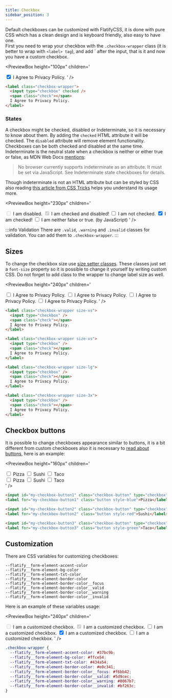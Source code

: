```yaml
---
title: Checkbox
sidebar_position: 3
---
```



Default checkboxes can be customized with FlatifyCSS, it is done with pure CSS which has a clean design and is keyboard friendly, also easy to have one.  
First you need to wrap your checkbox with the `.checkbox-wrapper` class (it is better to wrap with `<label> tag`), and add `<span class="check"></span> after the input, that is it and now you have a custom checkbox.

<PreviewBox
  height="100px"
  children='<!DOCTYPE html>
<html lang="en">
	<head>
		<meta charset="UTF-8" />
		<meta http-equiv="X-UA-Compatible" content="IE=edge" />
		<meta name="viewport" content="width=device-width, initial-scale=1.0" />
		<link rel="stylesheet" href="https://cdn.jsdelivr.net/npm/flatifycss/dist/css/flatify.min.css" />
		<title>Checkboxes</title>
	</head>
	<body>
		<label class="checkbox-wrapper">
			<input type="checkbox" checked/>
			<span class="check"></span>
			I Agree to Privacy Policy.
		</label>
    </body>
</html>'
/>

```html {3} title="index.html"
<label class="checkbox-wrapper">
  <input type="checkbox" checked />
  <span class="check"></span>
  I Agree to Privacy Policy.
</label>
```

### States

A checkbox might be checked, disabled or Indeterminate, so it is necessary to know about them. By adding the `checked` HTML attribute it will be checked. The `disabled` attribute will remove element functionality. Checkboxes can be both checked and disabled at the same time.  
Indeterminate is the neutral state when a checkbox is neither or either true or false, as MDN Web Docs [mentions](https://developer.mozilla.org/en-US/docs/Web/HTML/Element/input/checkbox#indeterminate_state_checkboxes):

<blockquote>
  No browser currently supports indeterminate as an attribute. It must be set via JavaScript. See Indeterminate state
  checkboxes for details.
</blockquote>

Though indeterminate is not an HTML attribute but can be styled by CSS also reading [this article from CSS Tricks](https://css-tricks.com/indeterminate-checkboxes/)
helps you understand its usage more.

<PreviewBox
  height="230px"
  children='<!DOCTYPE html>
<html lang="en">
	<head>
		<meta charset="UTF-8" />
		<meta http-equiv="X-UA-Compatible" content="IE=edge" />
		<meta name="viewport" content="width=device-width, initial-scale=1.0" />
		<link rel="stylesheet" href="https://cdn.jsdelivr.net/npm/flatifycss/dist/css/flatify.min.css" />
		<title>Checkboxes</title>
	</head>
	<body>
		<label class="checkbox-wrapper">
			<input type="checkbox" disabled />
			<span class="check"></span>
			I am disabled.
		</label>
		<label class="checkbox-wrapper">
			<input type="checkbox" checked disabled/>
			<span class="check"></span>
			I am checked and disabled!
		</label>
    	<label class="checkbox-wrapper">
    		<input type="checkbox" />
    		<span class="check"></span>
    		I am not checked.
    	</label>
    	<label class="checkbox-wrapper">
    		<input type="checkbox" checked/>
    		<span class="check"></span>
    		I am checked!
    	</label>
    	<label class="checkbox-wrapper">
    		<input type="checkbox" class="indeterminate-checkbox" />
    		<span class="check"></span>
    		I am neither false or true. (by JavaScript)
    	</label>
    </body>
    <script>
    	document.querySelector(".indeterminate-checkbox").indeterminate = true;
    </script>
</html>'
/>

:::info Validation
There are `.valid`, `.warning` and `.invalid` classes for validation. You can add them to `.checkbox-wrapper`.
:::

## Sizes

To change the checkbox size use [size setter classes](/docs/helpers/size-setters).
These classes just set a `font-size` property so it is possible to change it yourself by writing custom CSS. Do not forget to add class to the wrapper to change label size as well.

<PreviewBox
  height="240px"
  children='<!DOCTYPE html>
<html lang="en">
	<head>
		<meta charset="UTF-8" />
		<meta http-equiv="X-UA-Compatible" content="IE=edge" />
		<meta name="viewport" content="width=device-width, initial-scale=1.0" />
		<link rel="stylesheet" href="https://cdn.jsdelivr.net/npm/flatifycss/dist/css/flatify.min.css" />
		<title>Checkboxes</title>
	</head>
	<body>
		<label class="checkbox-wrapper size-xs" style="width: 100%">
			<input type="checkbox" />
			<span class="check"></span>
			I Agree to Privacy Policy.
		</label>
		<label class="checkbox-wrapper" style="width: 100%">
			<input type="checkbox" />
			<span class="check"></span>
			I Agree to Privacy Policy.
		</label>
		<label class="checkbox-wrapper size-lg" style="width: 100%">
			<input type="checkbox" />
			<span class="check"></span>
			I Agree to Privacy Policy.
		</label>
		<label class="checkbox-wrapper size-3x" style="width: 100%">
			<input type="checkbox" />
			<span class="check"></span>
			I Agree to Privacy Policy.
		</label>
    </body>
</html>'
/>

```html title="index.html"
<label class="checkbox-wrapper size-xs">
  <input type="checkbox" />
  <span class="check"></span>
  I Agree to Privacy Policy.
</label>

<label class="checkbox-wrapper size-xs">
  <input type="checkbox" />
  <span class="check"></span>
  I Agree to Privacy Policy.
</label>

<label class="checkbox-wrapper size-lg">
  <input type="checkbox" />
  <span class="check"></span>
  I Agree to Privacy Policy.
</label>

<label class="checkbox-wrapper size-3x">
  <input type="checkbox" />
  <span class="check"></span>
  I Agree to Privacy Policy.
</label>
```

## Checkbox buttons

It is possible to change checkboxes appearance similar to buttons, it is a bit different from custom checkboxes also it is necessary to [read about buttons](/docs/components/buttons/button), here is an example:

<PreviewBox
	height="160px"
	children='<!DOCTYPE html>
<html lang="en">
	<head>
		<meta charset="UTF-8" />
		<meta http-equiv="X-UA-Compatible" content="IE=edge" />
		<meta name="viewport" content="width=device-width, initial-scale=1.0" />
		<link rel="stylesheet" href="https://cdn.jsdelivr.net/npm/flatifycss/dist/css/flatify.min.css" />
		<title>Checkboxes</title>
	</head>
	<body>
		<div class="flex-center">
			<input id="my-checkbox-button1" class="checkbox-button" type="checkbox" 	name="checkbox-button" />
			<label for="my-checkbox-button1" class="button style-blue">Pizza</label>
			<input id="my-checkbox-button2" class="checkbox-button" type="checkbox" 	name="checkbox-button" />
			<label for="my-checkbox-button2" class="button style-red">Sushi</label>
			<input id="my-checkbox-button3" class="checkbox-button" type="checkbox" 	name="checkbox-button" />
			<label for="my-checkbox-button3" class="button style-green">Taco</label>
		</div>
		<div class="flex-center">
			<input id="my-checkbox-button4" class="checkbox-button" type="checkbox" 	name="checkbox-button" />
			<label for="my-checkbox-button4" class="button outline style-blue">Pizza</label>
			<input id="my-checkbox-button5" class="checkbox-button" type="checkbox" 	name="checkbox-button" />
			<label for="my-checkbox-button5" class="button outline style-red">Sushi</label>
			<input id="my-checkbox-button6" class="checkbox-button" type="checkbox" 	name="checkbox-button" />
			<label for="my-checkbox-button6" class="button outline style-green">Taco</label>
		</div>
    </body>

</html>'
/>

```html title="index.html"
<input id="my-checkbox-button1" class="checkbox-button" type="checkbox" name="checkbox-button" />
<label for="my-checkbox-button1" class="button style-blue">Pizza</label>

<input id="my-checkbox-button2" class="checkbox-button" type="checkbox" name="checkbox-button" />
<label for="my-checkbox-button2" class="button style-red">Sushi</label>

<input id="my-checkbox-button3" class="checkbox-button" type="checkbox" name="checkbox-button" />
<label for="my-checkbox-button3" class="button style-green">Taco</label>
```

## Customization

There are CSS variables for customizing checkboxes:

`--flatify__form-element-accent-color`  
`--flatify__form-element-bg-color`  
`--flatify__form-element-txt-color`  
`--flatify__form-element-border-color`  
`--flatify__form-element-border-color__focus`  
`--flatify__form-element-border-color__valid`  
`--flatify__form-element-border-color__warning`  
`--flatify__form-element-border-color__invalid`

Here is an example of these variables usage:

<PreviewBox
  height="240px"
  children='<!DOCTYPE html>
<html lang="en">
	<head>
		<meta charset="UTF-8" />
		<meta http-equiv="X-UA-Compatible" content="IE=edge" />
		<meta name="viewport" content="width=device-width, initial-scale=1.0" />
		<link rel="stylesheet" href="https://cdn.jsdelivr.net/npm/flatifycss/dist/css/flatify.min.css" />
		<title>Inputs</title>
		<style>
			.checkbox-wrapper{
				--flatify__form-element-accent-color: #37BC9B;
				--flatify__form-element-bg-color: #FFCE54;
				--flatify__form-element-txt-color: #434A54;
				--flatify__form-element-border-color: #E0C341;
				--flatify__form-element-border-color__focus: #F6BB42;
				--flatify__form-element-border-color__valid: #5D9CEC;
				--flatify__form-element-border-color__warning: #8067B7;
				--flatify__form-element-border-color__invalid: #BF263C;
			}
		</style>
	</head>
		<body>
		<label class="checkbox-wrapper">
			<input type="checkbox" disabled />
			<span class="check"></span>
			I am a customized checkbox.
		</label>
		<label class="checkbox-wrapper">
			<input type="checkbox" checked disabled/>
			<span class="check"></span>
			I am a customized checkbox.
		</label>
    	<label class="checkbox-wrapper">
    		<input type="checkbox" />
    		<span class="check"></span>
    		I am a customized checkbox.
    	</label>
    	<label class="checkbox-wrapper">
    		<input type="checkbox" checked/>
    		<span class="check"></span>
    		I am a customized checkbox.
    	</label>
    	<label class="checkbox-wrapper">
    		<input type="checkbox" class="indeterminate-checkbox" />
    		<span class="check"></span>
    		I am a customized checkbox.
    	</label>
    </body>
    <script>
    	document.querySelector(".indeterminate-checkbox").indeterminate = true;
    </script>
</html>'
/>

```css title="style.css"
.checkbox-wrapper {
  --flatify__form-element-accent-color: #37bc9b;
  --flatify__form-element-bg-color: #ffce54;
  --flatify__form-element-txt-color: #434a54;
  --flatify__form-element-border-color: #e0c341;
  --flatify__form-element-border-color__focus: #f6bb42;
  --flatify__form-element-border-color__valid: #5d9cec;
  --flatify__form-element-border-color__warning: #8067b7;
  --flatify__form-element-border-color__invalid: #bf263c;
}
```
